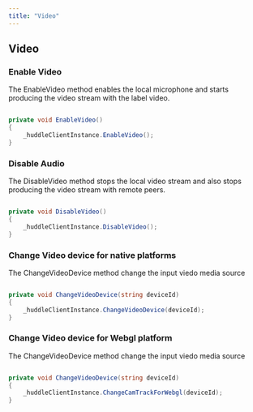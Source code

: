 ```yaml
---
title: "Video"
---
```



## Video

### Enable Video

The EnableVideo method enables the local microphone and starts producing the video stream with the label video.
```csharp

private void EnableVideo()
{
    _huddleClientInstance.EnableVideo();
}
```

### Disable Audio

The DisableVideo method stops the local video stream and also stops producing the video stream with remote peers.

```csharp

private void DisableVideo()
{
    _huddleClientInstance.DisableVideo();
}

```

### Change Video device for native platforms

The ChangeVideoDevice method change the input viedo media source

```csharp

private void ChangeVideoDevice(string deviceId)
{
    _huddleClientInstance.ChangeVideoDevice(deviceId);
}

```

### Change Video device for Webgl platform

The ChangeVideoDevice method change the input viedo media source

```csharp

private void ChangeVideoDevice(string deviceId)
{
    _huddleClientInstance.ChangeCamTrackForWebgl(deviceId);
}

```